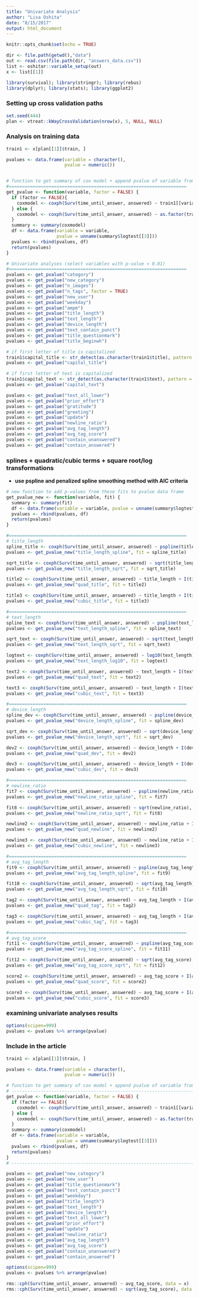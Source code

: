 ```yaml
---
title: "Univariate Analysis"
author: "Lisa Oshita"
date: "8/15/2017"
output: html_document
---
```


```r
knitr::opts_chunk$set(echo = TRUE)
```

```r
dir <- file.path(getwd(),"data")
out <- read.csv(file.path(dir, "answers_data.csv"))
list <- oshitar::variable_setup(out)
x <- list[[1]]

library(survival); library(stringr); library(rebus)
library(dplyr); library(stats); library(ggplot2)
```

### Setting up cross validation paths

```r
set.seed(444)
plan <- vtreat::kWayCrossValidation(nrow(x), 5, NULL, NULL)
```

### Analysis on training data 

```r
train1 <- x[plan[[1]]$train, ]

pvalues <- data.frame(variable = character(), 
                      pvalue = numeric())


# function to get summary of cox model + append pvalue of variable from loglik test to df
#===================================================================
get_pvalue <- function(variable, factor = FALSE) {
  if (factor == FALSE){
    coxmodel <- coxph(Surv(time_until_answer, answered) ~ train1[[variable]], data = train1)
  } else {
    coxmodel <- coxph(Surv(time_until_answer, answered) ~ as.factor(train1[[variable]]), data = train1)
  }
  summary <- summary(coxmodel)
  df <- data.frame(variable = variable, 
                   pvalue = unname(summary$logtest[[3]]))
  pvalues <- rbind(pvalues, df)
  return(pvalues)
}

# Univariate analyses (select variables with p-value < 0.01)
#===================================================================
pvalues <- get_pvalue("category")
pvalues <- get_pvalue("new_category")
pvalues <- get_pvalue("n_images")
pvalues <- get_pvalue("n_tags", factor = TRUE)
pvalues <- get_pvalue("new_user")
pvalues <- get_pvalue("weekday")
pvalues <- get_pvalue("ampm")
pvalues <- get_pvalue("title_length")
pvalues <- get_pvalue("text_length")
pvalues <- get_pvalue("device_length")
pvalues <- get_pvalue("text_contain_punct")
pvalues <- get_pvalue("title_questionmark")
pvalues <- get_pvalue("title_beginwh")

# if first letter of title is capitalized 
train1$capital_title <- str_detect(as.character(train1$title), pattern = "^[[:upper:]]")
pvalues <- get_pvalue("capital_title")

# if first letter of text is capitalized
train1$capital_text <- str_detect(as.character(train1$text), pattern = "^[[:upper:]]")
pvalues <- get_pvalue("capital_text")

pvalues <- get_pvalue("text_all_lower")
pvalues <- get_pvalue("prior_effort")
pvalues <- get_pvalue("gratitude")
pvalues <- get_pvalue("greeting")
pvalues <- get_pvalue("update")
pvalues <- get_pvalue("newline_ratio")
pvalues <- get_pvalue("avg_tag_length")
pvalues <- get_pvalue("avg_tag_score")
pvalues <- get_pvalue("contain_unanswered")
pvalues <- get_pvalue("contain_answered")
```

### splines + quadratic/cubic terms + square root/log transformations 

* **use pspline and penalized spline smoothing method with AIC criteria**

```r
# new function to add p-values from these fits to pvalue data frame
get_pvalue_new <- function(variable, fit) {
  summary <- summary(fit)
  df <- data.frame(variable = variable, pvalue = unname(summary$logtest[[3]]))
  pvalues <- rbind(pvalues, df)
  return(pvalues)
}

#===================================================================
# title_length
spline_title <- coxph(Surv(time_until_answer, answered) ~ pspline(title_length, df = 0, method = "AIC"), data = train1)
pvalues <- get_pvalue_new("title_length_spline", fit = spline_title)

sqrt_title <- coxph(Surv(time_until_answer, answered) ~ sqrt(title_length), data = train1)
pvalues <- get_pvalue_new("title_length_sqrt", fit = sqrt_title)

title2 <- coxph(Surv(time_until_answer, answered) ~ title_length + I(title_length^2), data = train1)
pvalues <- get_pvalue_new("quad_title", fit = title2)

title3 <- coxph(Surv(time_until_answer, answered) ~ title_length + I(title_length^2) + I(title_length^3), data = train1)
pvalues <- get_pvalue_new("cubic_title", fit = title3)

#===================================================================
# text_length
spline_text <- coxph(Surv(time_until_answer, answered) ~ pspline(text_length, df = 0, method = "AIC"), data = train1)
pvalues <- get_pvalue_new("text_length_spline", fit = spline_text)

sqrt_text <- coxph(Surv(time_until_answer, answered) ~ sqrt(text_length), data = train1)
pvalues <- get_pvalue_new("text_length_sqrt", fit = sqrt_text)

logtext <- coxph(Surv(time_until_answer, answered) ~ log10(text_length), data = train1)
pvalues <- get_pvalue_new("text_length_log10", fit = logtext)

text2 <- coxph(Surv(time_until_answer, answered) ~ text_length + I(text_length^2), data = train1)
pvalues <- get_pvalue_new("quad_text", fit = text2)

text3 <- coxph(Surv(time_until_answer, answered) ~ text_length + I(text_length^2) + I(text_length^3), data = train1)
pvalues <- get_pvalue_new("cubic_text", fit = text3)

#===================================================================
# device_length
spline_dev <- coxph(Surv(time_until_answer, answered) ~ pspline(device_length, df = 0, method = "AIC"), data = train1)
pvalues <- get_pvalue_new("device_length_spline", fit = spline_dev)

sqrt_dev <- coxph(Surv(time_until_answer, answered) ~ sqrt(device_length), data = train1)
pvalues <- get_pvalue_new("device_length_sqrt", fit = sqrt_dev)

dev2 <- coxph(Surv(time_until_answer, answered) ~ device_length + I(device_length^2), data = train1)
pvalues <- get_pvalue_new("quad_dev", fit = dev2)

dev3 <- coxph(Surv(time_until_answer, answered) ~ device_length + I(device_length^2) + I(device_length^3), data = train1)
pvalues <- get_pvalue_new("cubic_dev", fit = dev3)

#===================================================================
# newline_ratio
fit7 <- coxph(Surv(time_until_answer, answered) ~ pspline(newline_ratio, df = 0, method = "AIC"), data = train1)
pvalues <- get_pvalue_new("newline_ratio_spline", fit = fit7)

fit8 <- coxph(Surv(time_until_answer, answered) ~ sqrt(newline_ratio), data = train1)
pvalues <- get_pvalue_new("newline_ratio_sqrt", fit = fit8)

newline2 <- coxph(Surv(time_until_answer, answered) ~ newline_ratio + I(newline_ratio^2), data = train1)
pvalues <- get_pvalue_new("quad_newline", fit = newline2)

newline3 <- coxph(Surv(time_until_answer, answered) ~ newline_ratio + I(newline_ratio^2) + I(newline_ratio^3), data = train1)
pvalues <- get_pvalue_new("cubic_newline", fit = newline3)

#===================================================================
# avg_tag_length
fit9 <- coxph(Surv(time_until_answer, answered) ~ pspline(avg_tag_length, df = 0, method = "AIC"), data = train1)
pvalues <- get_pvalue_new("avg_tag_length_spline", fit = fit9)

fit10 <- coxph(Surv(time_until_answer, answered) ~ sqrt(avg_tag_length), data = train1)
pvalues <- get_pvalue_new("avg_tag_length_sqrt", fit = fit10)

tag2 <- coxph(Surv(time_until_answer, answered) ~ avg_tag_length + I(avg_tag_length^2), data = train1)
pvalues <- get_pvalue_new("quad_tag", fit = tag2)

tag3 <- coxph(Surv(time_until_answer, answered) ~ avg_tag_length + I(avg_tag_length^2) + I(avg_tag_length^3), data = train1)
pvalues <- get_pvalue_new("cubic_tag", fit = tag3)

#===================================================================
# avg_tag_score
fit11 <- coxph(Surv(time_until_answer, answered) ~ pspline(avg_tag_score, df = 0, method = "AIC"), data = train1)
pvalues <- get_pvalue_new("avg_tag_score_spline", fit = fit11)

fit12 <- coxph(Surv(time_until_answer, answered) ~ sqrt(avg_tag_score), data = train1)
pvalues <- get_pvalue_new("avg_tag_score_sqrt", fit = fit12)

score2 <- coxph(Surv(time_until_answer, answered) ~ avg_tag_score + I(avg_tag_score^2), data = train1)
pvalues <- get_pvalue_new("quad_score", fit = score2)

score3 <- coxph(Surv(time_until_answer, answered) ~ avg_tag_score + I(avg_tag_score^2) + I(avg_tag_score^3), data = train1)
pvalues <- get_pvalue_new("cubic_score", fit = score3)
```

### examining univariate analyses results 

```r
options(scipen=999)
pvalues <- pvalues %>% arrange(pvalue)
```


### Include in the article

```r
train1 <- x[plan[[1]]$train, ]

pvalues <- data.frame(variable = character(), 
                      pvalue = numeric())

# function to get summary of cox model + append pvalue of variable from loglik test to df
# ---------------------------------------------------------------------------------------
get_pvalue <- function(variable, factor = FALSE) {
  if (factor == FALSE){
    coxmodel <- coxph(Surv(time_until_answer, answered) ~ train1[[variable]], data = train1)
  } else {
    coxmodel <- coxph(Surv(time_until_answer, answered) ~ as.factor(train1[[variable]]), data = train1)
  }
  summary <- summary(coxmodel)
  df <- data.frame(variable = variable, 
                   pvalue = unname(summary$logtest[[3]]))
  pvalues <- rbind(pvalues, df)
  return(pvalues)
}
# ---------------------------------------------------------------------------------------

pvalues <- get_pvalue("new_category")
pvalues <- get_pvalue("new_user")
pvalues <- get_pvalue("title_questionmark")
pvalues <- get_pvalue("text_contain_punct")
pvalues <- get_pvalue("weekday")
pvalues <- get_pvalue("title_length")
pvalues <- get_pvalue("text_length")
pvalues <- get_pvalue("device_length")
pvalues <- get_pvalue("text_all_lower")
pvalues <- get_pvalue("prior_effort")
pvalues <- get_pvalue("update")
pvalues <- get_pvalue("newline_ratio")
pvalues <- get_pvalue("avg_tag_length")
pvalues <- get_pvalue("avg_tag_score")
pvalues <- get_pvalue("contain_unanswered")
pvalues <- get_pvalue("contain_answered")

options(scipen=999)
pvalues <- pvalues %>% arrange(pvalue)

rms::cph(Surv(time_until_answer, answered) ~ avg_tag_score, data = x)
rms::cph(Surv(time_until_answer, answered) ~ sqrt(avg_tag_score), data = x)
```



